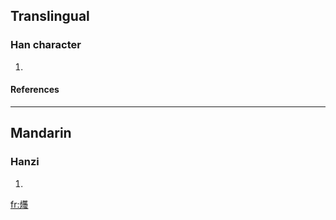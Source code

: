 ==Translingual==
===Han character===
{{Han char|rn=86|rad=火|as=19|sn=23|four=|canj=火廿田戈 (FTWI), X火廿田戈 (XFTWI)}}
# {{defn|Han|sort=火19}}
====References====
{{Han ref|kx=0688.030|dkj=19621|hdz=32249.150|uh=7221|ud=29217}}

----
==Mandarin==
===Hanzi===
{{cmn-hanzi|pin=[[chè]] ([[che4]])|wg=ch'e<sup>4</sup>}}
# {{defn|Mandarin}}

[[fr:爡]]